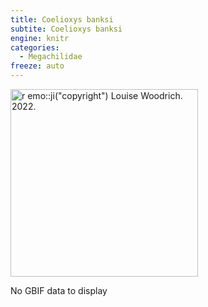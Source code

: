 ```yaml
---
title: Coelioxys banksi
subtite: Coelioxys banksi
engine: knitr
categories:
  - Megachilidae
freeze: auto
---
```

[![`r emo::ji("copyright")` Louise Woodrich. 2022.](https://inaturalist-open-data.s3.amazonaws.com/photos/253433525/large.jpeg){height=300}](https://inaturalist.ca/observations/147296555)

No GBIF data to display
